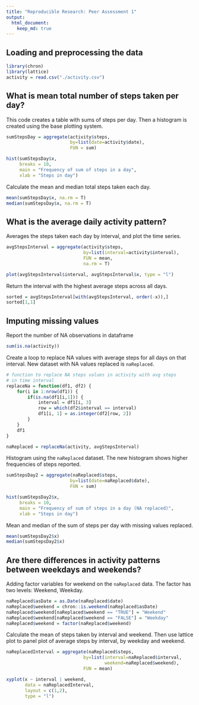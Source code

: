 ```yaml
---
title: "Reproducible Research: Peer Assessment 1"
output: 
  html_document:
    keep_md: true
---
```



## Loading and preprocessing the data

```r
library(chron)
library(lattice)
activity = read.csv("./activity.csv")
```

## What is mean total number of steps taken per day?

This code creates a table with sums of steps per day.  Then a histogram is created using the base plotting system.

```r
sumStepsDay = aggregate(activity$steps, 
                        by=list(date=activity$date), 
                        FUN = sum)

hist(sumStepsDay$x, 
     breaks = 10, 
     main = "Frequency of sum of steps in a day", 
     xlab = "Steps in day")
```

Calculate the mean and median total steps taken each day.

```r
mean(sumStepsDay$x, na.rm = T)
median(sumStepsDay$x, na.rm = T)
```

## What is the average daily activity pattern?

Averages the steps taken each day by interval, and plot the time series.
```r
avgStepsInterval = aggregate(activity$steps, 
                             by=list(interval=activity$interval), 
                             FUN = mean, 
                             na.rm = T)

plot(avgStepsInterval$interval, avgStepsInterval$x, type = "l")
```

Return the interval with the highest average steps across all days.
```r
sorted = avgStepsInterval[with(avgStepsInterval, order(-x)),]
sorted[1,1]
```

## Imputing missing values

Report the number of NA observations in dataframe
```r
sum(is.na(activity))
```

Create a loop to replace NA values with average steps for all days on that interval.  New dataset with NA values replaced is `naReplaced`.

```r
# function to replace NA steps values in activity with avg steps 
# in time interval
replaceNa = function(df1, df2) {
    for(i in 1:nrow(df1)) {
        if(is.na(df1[i,1])) {
            interval = df1[i, 3]
            row = which(df2$interval == interval)
            df1[i, 1] = as.integer(df2[row, 2])
        }
    }
    df1
}

naReplaced = replaceNa(activity, avgStepsInterval)
```

Histogram using the `naReplaced` dataset.  The new histogram shows higher frequencies of steps reported.

```r
sumStepsDay2 = aggregate(naReplaced$steps, 
                        by=list(date=naReplaced$date), 
                        FUN = sum)

hist(sumStepsDay2$x, 
     breaks = 10, 
     main = "Frequency of sum of steps in a day (NA replaced)", 
     xlab = "Steps in day")
```

Mean and median of the sum of steps per day with missing values replaced.

```r
mean(sumStepsDay2$x)
median(sumStepsDay2$x)
```

## Are there differences in activity patterns between weekdays and weekends?

Adding factor variables for weekend on the `naReplaced` data.  The factor has two levels: Weekend, Weekday.

```r
naReplaced$asDate = as.Date(naReplaced$date)
naReplaced$weekend = chron::is.weekend(naReplaced$asDate)
naReplaced$weekend[naReplaced$weekend == "TRUE"] = "Weekend"
naReplaced$weekend[naReplaced$weekend == "FALSE"] = "Weekday"
naReplaced$weekend = factor(naReplaced$weekend)
```

Calculate the mean of steps taken by interval and weekend.  Then use lattice plot to panel plot of average steps by interval, by weekday and weekend.

```r
naReplacedInterval = aggregate(naReplaced$steps, 
                             by=list(interval=naReplaced$interval, 
                                     weekend=naReplaced$weekend), 
                             FUN = mean)

xyplot(x ~ interval | weekend, 
       data = naReplacedInterval, 
       layout = c(1,2), 
       type = "l")
```